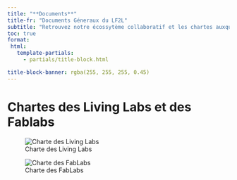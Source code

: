 ```yaml
---
title: "**Documents**"
title-fr: "Documents Géneraux du LF2L"
subtitle: "Retrouvez notre écossytème collaboratif et les chartes auxquelles nous adhérons !"
toc: true
format:
 html:    
   template-partials: 
     - partials/title-block.html  

title-block-banner: rgba(255, 255, 255, 0.45)
---
```



# Chartes des Living Labs et des Fablabs

::: {layout="[50,50]"}

![Charte des Living Labs](images/6-info/charte-LL.jpg)

![Charte des FabLabs](images/6-info/charte-fablab.jpg)

:::


